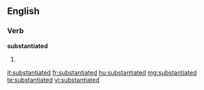 ==English==

===Verb===
'''substantiated'''

# {{past of|[[substantiate]]}}

[[it:substantiated]]
[[fr:substantiated]]
[[hu:substantiated]]
[[mg:substantiated]]
[[te:substantiated]]
[[vi:substantiated]]